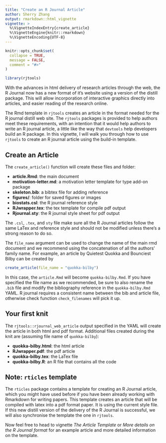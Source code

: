 ```yaml
---
title: "Create an R Journal Article"
author: Sherry Zhang
output: rmarkdown::html_vignette
vignette: >
  %\VignetteIndexEntry{create_article}
  %\VignetteEngine{knitr::rmarkdown}
  %\VignetteEncoding{UTF-8}
---
```


```r
knitr::opts_chunk$set(
  collapse = TRUE,
  message = FALSE,
  comment = "#>"
)
```

```r
library(rjtools)
```

With the advances in html delivery of research articles through the web, the R Journal now has a new format of it's website using a version of the distill package. This will allow incorporation of interactive graphics directly into articles, and easier reading of the research online. 

The Rmd template in `rjtools` creates an article in the format needed for the R journal distill web site. The `rjtools` packages is provided to help authors meet these requirements, with an intention that it would help authors to write an R journal article, a little like the way that `devtools` help developers build an R package. In this vignette, I will walk you through how to use `rjtools` to create an R journal article using the build-in template. 

## Create an Article

The `create_article()` function will create these files and folder: 

  - **article.Rmd**: the main document
  - **motivation-letter.md**: a motivation letter template for type add-on package
  - **skeleton.bib**: a bibtex file for adding reference
  - **figures/**: folder for saved figures or images
  - **biostats.csl**: the R journal reference style
  - **RJwrapper.tex**: the tex template for compile pdf output
  - **Rjournal.sty**: the R journal style sheet for pdf output

The `.csl`, `.tex`, and `sty` file make sure all the R Journal articles follow the same LaTex and reference style and should not be modified unless there's a strong reason to do so.

The `file_name` argument can be used to change the name of the main rmd document and we recommend using the concatenation of all the authors' family name. For example, an article by Quietest Quokka and Bounciest Bilby can be created by

```r
create_article(file_name = "quokka-bilby")
```

In this case, the `article.Rmd` will become `quokka-bilby.Rmd`. If you have specified the file name as we recommended, be sure to also rename the `.bib` file and modify the bibliography reference in the `quokka-bilby.Rmd` YAML. R journal requires a consistent name between the bib and article file, otherwise check function `check_filenames` will pick it up. 

## Your first knit

The `rjtools::rjournal_web_article` output specified in the YAML will create the article in both html and pdf format. Additional files created during the knit are (assuming file name of `quokka-bilby`):

  - **quokka-bilby.html**: the html article 
  - **RJwrapper.pdf**: the pdf article 
  - **quokka-bilby.tex**: the LaTex file 
  - **quokka-bilby.R**: an R file that contains all the code 
  
## Note: `rticles` template

The `rticles` package contains a template for creating an R Journal article, which you might have used before if you have been already working with Rmarkdown for writing papers. This template creates an article that will be compiled with latex into a pdf format paper. It is using the current style file. If this new distill version of the delivery of the R Journal is successful, we will also synchronise the template the one in `rjtools`. 

Now feel free to head to vignette *The Article Template* or *More details on the R Journal format* for an example article and more detailed information on the template. 
